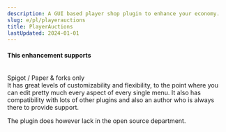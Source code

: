 ```yaml
---
description: A GUI based player shop plugin to enhance your economy.
slug: e/pl/playerauctions
title: PlayerAuctions
lastUpdated: 2024-01-01
---
```



#### This enhancement supports

<br/>
<MainStatusPill warning>Spigot / Paper & forks only</MainStatusPill>
<br/>
It has great levels of customizability and flexibility, to the point where you can edit pretty much every aspect of every single menu. It also has compatibility with lots of other plugins and also an author who is always there to provide support.

The plugin does however lack in the open source department.

<LinkCard
  title="Spigot"
  description="View AuctionHouse's official Spigot page for downloading the plugin."
  href="https://www.spigotmc.org/resources/83073/"
/>
